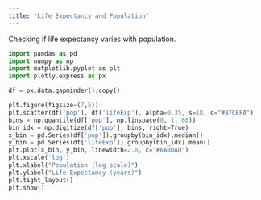 ```yaml
---
title: "Life Expectancy and Population"
---
```


Checking if life expectancy varies with population.

```python
import pandas as pd
import numpy as np
import matplotlib.pyplot as plt
import plotly.express as px

df = px.data.gapminder().copy()

plt.figure(figsize=(7,5))
plt.scatter(df['pop'], df['lifeExp'], alpha=0.35, s=18, c="#87CEFA")
bins = np.quantile(df['pop'], np.linspace(0, 1, 60))
bin_idx = np.digitize(df['pop'], bins, right=True)
x_bin = pd.Series(df['pop']).groupby(bin_idx).median()
y_bin = pd.Series(df['lifeExp']).groupby(bin_idx).mean()
plt.plot(x_bin, y_bin, linewidth=2.0, c="#6A0DAD")
plt.xscale('log')
plt.xlabel("Population (log scale)")
plt.ylabel("Life Expectancy (years)")
plt.tight_layout()
plt.show()
```
